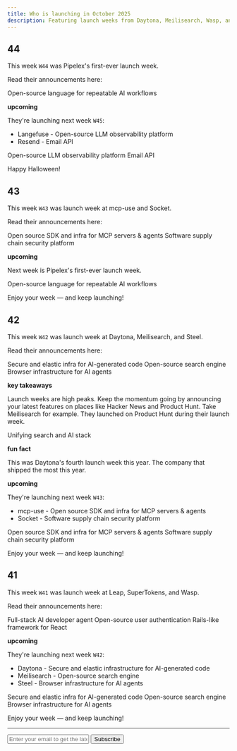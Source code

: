 ```yaml
---
title: Who is launching in October 2025
description: Featuring launch weeks from Daytona, Meilisearch, Wasp, and 7 more developer tools.
---
```


## 44 

This week `W44` was Pipelex's first-ever launch week.

Read their announcements here:

  <Card title="Pipelex Launch Week">
    Open-source language for repeatable AI workflows
  </Card> 

**upcoming**

They're launching next week `W45`:

- Langefuse - Open-source LLM observability platform
- Resend - Email API

<Card title="Langfuse Launch Week 4" href="https://langfuse.com/blog/2025-10-29-launch-week-4">
  Open-source LLM observability platform
</Card>
<Card title="Resend Launch Week 5" href="https://resend.com/forward">
  Email API
</Card>

Happy Halloween!

## 43 

This week `W43` was launch week at mcp-use and Socket.

Read their announcements here:

<Card title="mcp-use launch week">
  Open source SDK and infra for MCP servers & agents
</Card>

<Card title="Socket Launch Week 4">
  Software supply chain security platform
</Card>

**upcoming**

Next week is Pipelex's first-ever launch week.

  <Card title="Pipelex Launch Week">
    Open-source language for repeatable AI workflows
  </Card> 

Enjoy your week — and keep launching!

## 42 

This week `W42` was launch week at Daytona, Meilisearch, and Steel.

Read their announcements here:

<Card title="Daytona Launch Week 8" href="https://create.daytona.io">
  Secure and elastic infra for AI-generated code
</Card>
<Card title="Meilisearch Launch Week 3" href="https://www.meilisearch.com/launch-week-q3-2025">
  Open-source search engine
</Card>
<Card title="Steel.dev Launch Week 2" href="https://steel.dev/launch-week">
  Browser infrastructure for AI agents
</Card>

**key takeaways**

Launch weeks are high peaks. Keep the momentum going by announcing your latest features on places like Hacker News and Product Hunt. Take Meilisearch for example. They launched on Product Hunt during their launch week.

<Card title="Meilisearch on Product Hunt" href="https://www.producthunt.com/products/meilisearch-cloud/launches/meilisearch-chat">
 Unifying search and AI stack
</Card>

**fun fact**

This was Daytona's fourth launch week this year. The company that shipped the most this year.

**upcoming**

They're launching next week `W43`:

- mcp-use - Open source SDK and infra for MCP servers & agents
- Socket - Software supply chain security platform

<Card title="mcp-use launch week">
  Open source SDK and infra for MCP servers & agents
</Card>

<Card title="Socket Launch Week 4">
  Software supply chain security platform
</Card>

Enjoy your week — and keep launching!

## 41

This week `W41` was launch week at Leap, SuperTokens, and Wasp.

Read their announcements here:

<Card title="Leap Launch Week 2" href="https://leap.new/launchweek">
  Full-stack AI developer agent
</Card>
<Card title="SuperTokens Launch Week 02" href="https://supertokens.com/launches">
  Open-source user authentication
</Card>
<Card title="Wasp Launch Week 11" href="https://wasp.sh/blog/2025/09/28/wasp-launch-week-11">
  Rails-like framework for React
</Card>

**upcoming**

They're launching next week `W42`:

- Daytona - Secure and elastic infrastructure for AI-generated code
- Meilisearch - Open-source search engine
- Steel - Browser infrastructure for AI agents

<Card title="Daytona Launch Week 8" href="https://create.daytona.io">
  Secure and elastic infra for AI-generated code
</Card>
<Card title="Meilisearch Launch Week 3" href="https://www.meilisearch.com/launch-week-q3-2025">
  Open-source search engine
</Card>
<Card title="Steel.dev Launch Week 2" href="https://steel.dev/launch-week">
  Browser infrastructure for AI agents
</Card>

Enjoy your week — and keep launching!

---

<form
  action="https://buttondown.com/api/emails/embed-subscribe/launchweek.dev"
  method="post"
  target="popupwindow"
  onsubmit="window.open('https://buttondown.com/launchweek.dev', 'popupwindow')"
  class="embeddable-buttondown-form"
>
  <input
    type="email"
    name="email"
    placeholder="Enter your email to get the latest updates"
    id="bd-email"
  />
  <input type="submit" value="Subscribe" />
</form>
